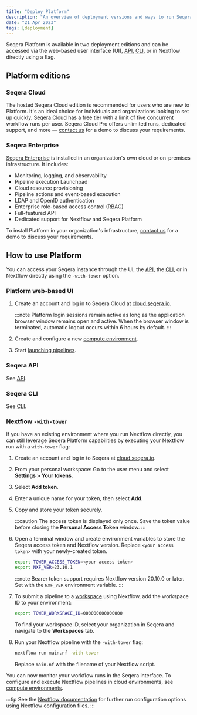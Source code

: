 ```yaml
---
title: "Deploy Platform"
description: "An overview of deployment versions and ways to run Seqera Platform."
date: "21 Apr 2023"
tags: [deployment]
---
```


Seqera Platform is available in two deployment editions and can be accessed via the web-based user interface (UI), [API](../api/overview.mdx), [CLI](../cli/overview.mdx), or in Nextflow directly using a flag.

## Platform editions

### Seqera Cloud

The hosted Seqera Cloud edition is recommended for users who are new to Platform. It's an ideal choice for individuals and organizations looking to set up quickly. [Seqera Cloud](https://cloud.seqera.io) has a free tier with a limit of five concurrent workflow runs per user. Seqera Cloud Pro offers unlimited runs, dedicated support, and more — [contact us](https://cloud.seqera.io/demo/) for a demo to discuss your requirements.

### Seqera Enterprise

[Seqera Enterprise](../../version-24.2/enterprise/index.mdx) is installed in an organization's own cloud or on-premises infrastructure. It includes:

- Monitoring, logging, and observability
- Pipeline execution Launchpad
- Cloud resource provisioning
- Pipeline actions and event-based execution
- LDAP and OpenID authentication
- Enterprise role-based access control (RBAC)
- Full-featured API
- Dedicated support for Nextflow and Seqera Platform

To install Platform in your organization's infrastructure, [contact us](https://cloud.seqera.io/demo/) for a demo to discuss your requirements.

## How to use Platform

You can access your Seqera instance through the UI, the [API](../api/overview.mdx), the [CLI](../cli/overview.mdx), or in Nextflow directly using the `-with-tower` option.

### Platform web-based UI

1. Create an account and log in to Seqera Cloud at [cloud.seqera.io](https://cloud.seqera.io).

   :::note
   Platform login sessions remain active as long as the application browser window remains open and active. When the browser window is terminated, automatic logout occurs within 6 hours by default.
   :::

2. Create and configure a new [compute environment](../compute-envs/overview.mdx).
3. Start [launching pipelines](../launch/launchpad.mdx).

### Seqera API

See [API](../api/overview.mdx).

### Seqera CLI

See [CLI](../cli/overview.mdx).

### Nextflow `-with-tower`

If you have an existing environment where you run Nextflow directly, you can still leverage Seqera Platform capabilities by executing your Nextflow run with a `with-tower` flag:

1. Create an account and log in to Seqera at [cloud.seqera.io](https://cloud.seqera.io).
2. From your personal workspace: Go to the user menu and select **Settings > Your tokens**.
3. Select **Add token**.
4. Enter a unique name for your token, then select **Add**.
5. Copy and store your token securely.

    :::caution
    The access token is displayed only once. Save the token value before closing the **Personal Access Token** window.
    :::

6. Open a terminal window and create environment variables to store the Seqera access token and Nextflow version. Replace `<your access token>` with your newly-created token.

    ```bash
    export TOWER_ACCESS_TOKEN=<your access token>
    export NXF_VER=23.10.1
    ```

    :::note
    Bearer token support requires Nextflow version 20.10.0 or later. Set with the `NXF_VER` environment variable.
    :::

7. To submit a pipeline to a [workspace](../orgs-and-teams/workspace-management.mdx) using Nextflow, add the workspace ID to your environment:

    ```bash
    export TOWER_WORKSPACE_ID=000000000000000
    ```

    To find your workspace ID, select your organization in Seqera and navigate to the **Workspaces** tab.

8. Run your Nextflow pipeline with the `-with-tower` flag:

    ```bash
    nextflow run main.nf -with-tower
    ```

    Replace `main.nf` with the filename of your Nextflow script.

You can now monitor your workflow runs in the Seqera interface. To configure and execute Nextflow pipelines in cloud environments, see [compute environments](../compute-envs/overview.mdx).

:::tip
See the [Nextflow documentation](https://www.nextflow.io/docs/latest/config.html?highlight=tower#scope-tower) for further run configuration options using Nextflow configuration files.
:::
